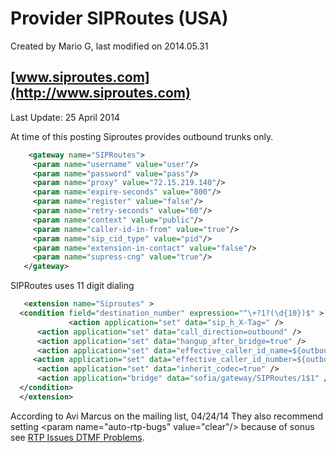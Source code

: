 
# Provider SIPRoutes (USA) 

 Created by  Mario G, last modified on 2014.05.31

## [www.siproutes.com](http://www.siproutes.com)

Last Update: 25 April 2014

At time of this posting Siproutes provides outbound trunks only.

```xml
    <gateway name="SIPRoutes">
     <param name="username" value="user"/>
     <param name="password" value="pass"/>
     <param name="proxy" value="72.15.219.140"/>
     <param name="expire-seconds" value="800"/>
     <param name="register" value="false"/>
     <param name="retry-seconds" value="60"/>
     <param name="context" value="public"/>
     <param name="caller-id-in-from" value="true"/>
     <param name="sip_cid_type" value="pid"/>
     <param name="extension-in-contact" value="false"/>
     <param name="supress-cng" value="true"/> 
   </gateway>
```

SIPRoutes uses 11 digit dialing

```xml
   <extension name="Siproutes" >
  <condition field="destination_number" expression="^\+?1?(\d{10})$" >
             <action application="set" data="sip_h_X-Tag=" />
      <action application="set" data="call_direction=outbound" />
      <action application="set" data="hangup_after_bridge=true" />
      <action application="set" data="effective_caller_id_name=${outbound_caller_id_name}" />
     <action application="set" data="effective_caller_id_number=${outbound_caller_id_number}" />
      <action application="set" data="inherit_codec=true" />
      <action application="bridge" data="sofia/gateway/SIPRoutes/1$1" />
  </condition>
  </extension>
```

According to Avi Marcus on the mailing list, 04/24/14 They also recommend setting &lt;param name="auto-rtp-bugs" value="clear"/> because of sonus see [RTP Issues DTMF Problems](../../Troubleshooting-Debugging/RTP-Issues_1048973.mdx#dtmf-problems).


